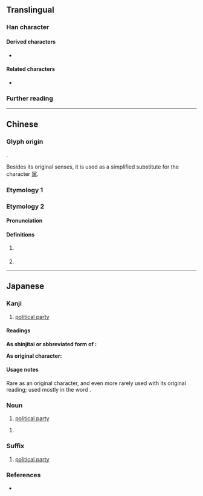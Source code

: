 {{also|黨}}
{{character info}}
==Translingual==
{{stroke order|strokes=10}}
{{ja-forms|党|党|党/[[黨]]}}

===Han character===
{{Han char|rn=10|rad=儿|as=08|sn=10|four=90216|canj=FBRHU|ids=⿱𫩠儿,⿱龸兄}}

====Derived characters====
* {{l|mul|[[傥]], [[谠]], [[𭉧]], [[𪤅]], [[𫽮]], [[𣺼]], [[𭧋]], [[𣗋]], [[𬊵]], [[镋]], [[𧫆]], [[鎲]]}}

====Related characters====
* {{l|mul|黨}} {{q|Orthodox form in [[Traditional Chinese]]}}

===Further reading===
{{Han ref|kx=0125.180|dkj=01381|dj=0265.230|hdz=10273.110|uh=515A}}

----

==Chinese==

===Glyph origin===
{{Han compound|尚|儿|c1=p|c2=s|t2=human|ls=psc}}.

Besides its original senses, it is used as a simplified substitute for the character [[黨]].

===Etymology 1===
{{zh-see|黨|sv}}

===Etymology 2===
{{zh-forms}}

====Pronunciation====
{{zh-pron
|m=dǎng
|c=dong2
|mn=tóng
|cat=pn
}}

====Definitions====
{{zh-hanzi}}

# {{surname|zh}}
#: {{zh-x|^党家 ^村|{{w|Dangjia village|'''Dang'''jia Village}}}}
# {{zh-used|党項}}

----

==Japanese==
{{ja-kanji forms|党|黨}}

===Kanji===
{{ja-kanji|grade=6|rs=儿08|kyu=黨}}

# [[political party]]

====Readings====
'''As shinjitai or abbreviated form of {{lang|ja|黨}}:'''
{{ja-readings
|goon=とう<たう
|kanon=とう<たう
|kun=なかま-<なかま-, むら-<むら-
}}

'''As original character:'''
{{ja-readings
|goon=とう<たう
|kanon=とう<たう
}}

====Usage notes====
Rare as an original character, and even more rarely used with its original reading; used mostly in the word {{ja-r|党%項|タン%グート|Tangut}}.
{{ja-kanjitab|とう|yomi=o}}

===Noun===
{{ja-noun|とう|kyu=黨}}

# [[political party]]

{{ja-noun|たむら|kyu=黨}}

# {{alternative form of|ja|屯}}

===Suffix===
{{ja-pos|suffix|とう|kyu=黨}}

# [[political party]]

===References===
* {{R:DKJ}}